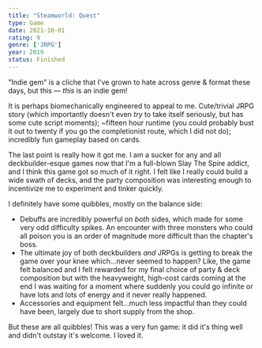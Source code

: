 ```yaml
---
title: "Steamworld: Quest"
type: Game
date: 2021-10-01
rating: 9
genre: ['JRPG']
year: 2019
status: Finished
---
```


"Indie gem" is a cliche that I've grown to hate across genre & format these days, but this — _this_ is an indie gem!

It is perhaps biomechanically engineered to appeal to me. Cute/trivial JRPG story (which importantly doesn't even _try_ to take itself seriously, but has some cute script moments); ~fifteen hour runtime (you could probably bust it out to twenty if you go the completionist route, which I did not do); incredibly fun gameplay based on cards.

The last point is really how it got me. I am a sucker for any and all deckbuilder-esque games now that I'm a full-blown Slay The Spire addict, and I think this game got so much of it right. I felt like I really could build a wide swath of decks, and the party composition was interesting enough to incentivize me to experiment and tinker quickly.

I definitely have some quibbles, mostly on the balance side:

- Debuffs are incredibly powerful on _both_ sides, which made for some very odd difficulty spikes. An encounter with three monsters who could all poison you is an order of magnitude more difficult than the chapter's boss.
- The ultimate joy of both deckbuilders _and_ JRPGs is getting to break the game over your knee which...never seemed to happen? Like, the game felt balanced and I felt rewarded for my final choice of party & deck composition but with the heavyweight, high-cost cards coming at the end I was waiting for a moment where suddenly you could go infinite or have lots and lots of energy and it never really happened.
- Accessories and equipment felt...much less impactful than they could have been, largely due to short supply from the shop.

But these are all quibbles! This was a very fun game: it did it's thing well and didn't outstay it's welcome. I loved it.

